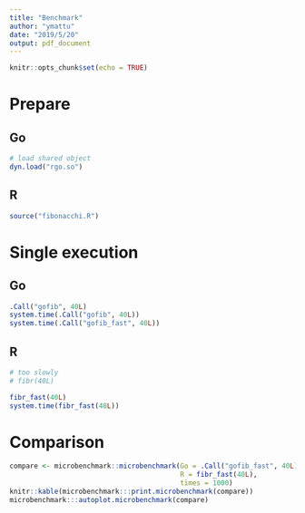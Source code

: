 ```yaml
---
title: "Benchmark"
author: "ymattu"
date: "2019/5/20"
output: pdf_document
---
```


```r
knitr::opts_chunk$set(echo = TRUE)
```

# Prepare
## Go
```r
# load shared object
dyn.load("rgo.so")
```

## R
```r
source("fibonacchi.R")
```

# Single execution
## Go
```r
.Call("gofib", 40L)
system.time(.Call("gofib", 40L))
system.time(.Call("gofib_fast", 40L))
```

## R
```r
# too slowly
# fibr(40L)

fibr_fast(40L)
system.time(fibr_fast(40L))
```

# Comparison
```r
compare <- microbenchmark::microbenchmark(Go = .Call("gofib_fast", 40L),
                                          R = fibr_fast(40L),
                                          times = 1000)
knitr::kable(microbenchmark:::print.microbenchmark(compare))
microbenchmark:::autoplot.microbenchmark(compare)
```

